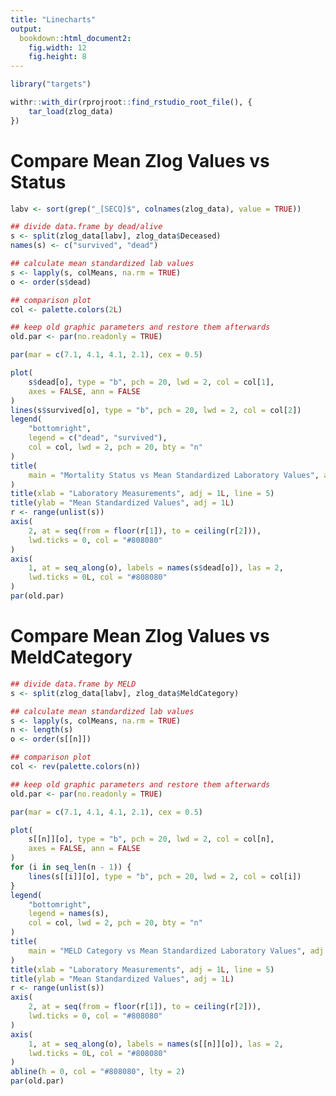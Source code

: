 ```yaml
---
title: "Linecharts"
output:
  bookdown::html_document2:
    fig.width: 12
    fig.height: 8
---
```


```r
library("targets")

withr::with_dir(rprojroot::find_rstudio_root_file(), {
    tar_load(zlog_data)
})
```

# Compare Mean Zlog Values vs Status

```r
labv <- sort(grep("_[SECQ]$", colnames(zlog_data), value = TRUE))

## divide data.frame by dead/alive
s <- split(zlog_data[labv], zlog_data$Deceased)
names(s) <- c("survived", "dead")

## calculate mean standardized lab values
s <- lapply(s, colMeans, na.rm = TRUE)
o <- order(s$dead)

## comparison plot
col <- palette.colors(2L)

## keep old graphic parameters and restore them afterwards
old.par <- par(no.readonly = TRUE)

par(mar = c(7.1, 4.1, 4.1, 2.1), cex = 0.5)

plot(
    s$dead[o], type = "b", pch = 20, lwd = 2, col = col[1],
    axes = FALSE, ann = FALSE
)
lines(s$survived[o], type = "b", pch = 20, lwd = 2, col = col[2])
legend(
    "bottomright",
    legend = c("dead", "survived"),
    col = col, lwd = 2, pch = 20, bty = "n"
)
title(
    main = "Mortality Status vs Mean Standardized Laboratory Values", adj = 0
)
title(xlab = "Laboratory Measurements", adj = 1L, line = 5)
title(ylab = "Mean Standardized Values", adj = 1L)
r <- range(unlist(s))
axis(
    2, at = seq(from = floor(r[1]), to = ceiling(r[2])),
    lwd.ticks = 0, col = "#808080"
)
axis(
    1, at = seq_along(o), labels = names(s$dead[o]), las = 2,
    lwd.ticks = 0L, col = "#808080"
)
par(old.par)
```

# Compare Mean Zlog Values vs MeldCategory

```r
## divide data.frame by MELD
s <- split(zlog_data[labv], zlog_data$MeldCategory)

## calculate mean standardized lab values
s <- lapply(s, colMeans, na.rm = TRUE)
n <- length(s)
o <- order(s[[n]])

## comparison plot
col <- rev(palette.colors(n))

## keep old graphic parameters and restore them afterwards
old.par <- par(no.readonly = TRUE)

par(mar = c(7.1, 4.1, 4.1, 2.1), cex = 0.5)

plot(
    s[[n]][o], type = "b", pch = 20, lwd = 2, col = col[n],
    axes = FALSE, ann = FALSE
)
for (i in seq_len(n - 1)) {
    lines(s[[i]][o], type = "b", pch = 20, lwd = 2, col = col[i])
}
legend(
    "bottomright",
    legend = names(s),
    col = col, lwd = 2, pch = 20, bty = "n"
)
title(
    main = "MELD Category vs Mean Standardized Laboratory Values", adj = 0
)
title(xlab = "Laboratory Measurements", adj = 1L, line = 5)
title(ylab = "Mean Standardized Values", adj = 1L)
r <- range(unlist(s))
axis(
    2, at = seq(from = floor(r[1]), to = ceiling(r[2])),
    lwd.ticks = 0, col = "#808080"
)
axis(
    1, at = seq_along(o), labels = names(s[[n]][o]), las = 2,
    lwd.ticks = 0L, col = "#808080"
)
abline(h = 0, col = "#808080", lty = 2)
par(old.par)
```
